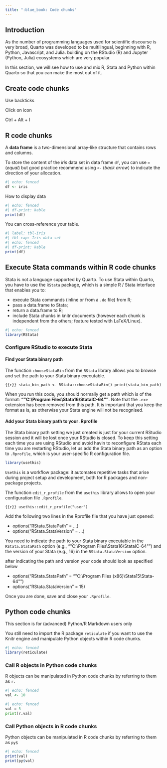 ```yaml
---
title: ":blue_book: Code chunks"
---
```


## Introduction

As the number of programming languages used for scientific discourse is very broad, Quarto was developed to be multilingual, beginning with R, Python, Javascript, and Julia. building on the RStudio (R) and Jupyter (Python, Julia) ecosystems which are very popular.

In this section, we will see how to use and mix R, Stata and Python within Quarto so that you can make the most out of it.

## Create code chunks

Use backticks

Click on icon

Ctrl + Alt + I

## R code chunks

::: callout-note
A **data frame** is a two-dimensional array-like structure that contains rows and columns.
:::

To store the content of the *iris* data set in data frame `df`, you can use `=` (*equal*) but good practice recommend using `<-` (*back arrow*) to indicate the direction of your allocation.

```r
#| echo: fenced
df <- iris
```

How to display data

```r
#| echo: fenced
#| df-print: kable
print(df)
```

You can cross-reference your table.

```r
#| label: tbl-iris
#| tbl-cap: Iris data set
#| echo: fenced
#| df-print: kable
print(df)
```

## Execute Stata commands within R code chunks

Stata is not a language supported by Quarto. To use Stata within Quarto, you have to use the `RStata` package, which is a simple R / Stata interface that enables you to:

* execute Stata commands (inline or from a `.do` file) from R;
* pass a data.frame to Stata;
* return a data.frame to R;
* include Stata chunks in knitr documents (however each chunk is independent from the others; feature tested with LaTeX/Linux).

```r
#| echo: fenced
library(RStata)
```

### Configure RStudio to execute Stata

#### Find your Stata binary path

The function `chooseStataBin` from the `RStata` library allows you to browse and set the path to your Stata binary executable.

```{{r}}
stata_bin_path <- RStata::chooseStataBin()
print(stata_bin_path)
```

When you run this code, you should normally get a path which is of the format: **"\"C:\\Program Files\\Stata16\\StataIC-64\""**. Note that the `.exe` extension has been removed from this path. It is important that you keep the format as is, as otherwise your Stata engine will not be recognised.

#### Add your Stata binary path to your .Rprofile

The Stata binary path setting we just created is just for your current RStudio session and it will be lost once your RStudio is closed.
To keep this setting each time you are using RStudio and avoid havin to reconfigure RStata each time you are restarting RStudio, let us add the Stata binary path as an option to `.Rprofile`, which is your user-specific R configuration file.

```r
library(usethis)
```

`Usethis` is a workflow package: it automates repetitive tasks that arise during project setup and development, both for R packages and non-package projects.

The function `edit_r_profile` from the `usethis` library allows to open your configuration file `.Rprofile`.

```{{r}}
usethis::edit_r_profile("user")
```

Add the following two lines in the Rprofile file that you have just opened:

* options("RStata.StataPath" = ...)
* options("RStata.StataVersion" = ...)

You need to indicate the path to your Stata binary executable in the `RStata.StataPath` option (e.g., "\"C:\\Program Files\\Stata16\\StataIC-64\"") and the version of your Stata (e.g., 16) in the `RStata.StataVersion` option.

after indicating the path and version your code should look as specified below

* options("RStata.StataPath" = "\"C:\\Program Files (x86)\\Stata15\\Stata-64\"")
* options("RStata.StataVersion" = 15)

Once you are done, save and close your `.Rprofile`.

## Python code chunks

::: callout-warning
This section is for (advanced) Python/R Markdown users only
:::

You still need to import the R package `reticulate` if you want to use the Knitr engine and manipulate Python objects within R code chunks.

```r
#| echo: fenced
library(reticulate)
```

### Call R objects in Python code chunks

R objects can be manipulated in Python code chunks by referring to them as `r.`

```r
#| echo: fenced
val <- 10
```

```python
#| echo: fenced
val = 5
print(r.val)
```

### Call Python objects in R code chunks

Python objects can be manipulated in R code chunks by referring to them as `py$`

```r
#| echo: fenced
print(val)
print(py$val)
```